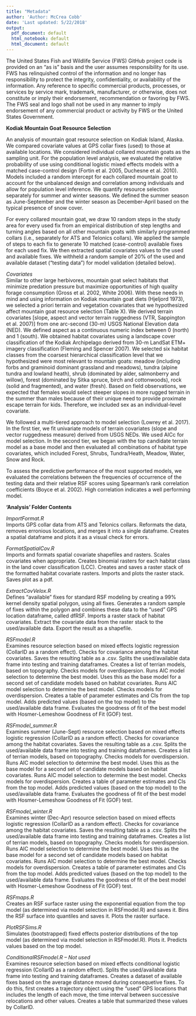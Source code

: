 ```yaml
---
title: "Metadata"
author: 'Author: McCrea Cobb'
date: 'Last updated: 5/22/2018'
output:
  pdf_document: default
  html_notebook: default
  html_document: default
---
```


The United States Fish and Wildlife Service (FWS) GitHub project code is provided on an
"as is" basis and the user assumes responsibility for its use. FWS has relinquished control
of the information and no longer has responsibility to protect the integrity, confidentiality, or
availability of the information. Any reference to specific commercial products, processes,
or services by service mark, trademark, manufacturer, or otherwise, does not constitute or
imply their endorsement, recommendation or favoring by FWS. The FWS seal and logo
shall not be used in any manner to imply endorsement of any commercial product or
activity by FWS or the United States Government.

**Kodiak Mountain Goat Resource Selection**

An analysis of mountain goat resource selection on Kodiak Island, Alaska. We compared covariate values at GPS collar fixes (used) to those at available locations. We considered individual collared mountain goats as the sampling unit. For the population level analysis, we evaluated the relative probability of use using conditional logistic mixed effects models with a matched case-control design (Fortin et al. 2005, Duchesne et al. 2010). Models included a random intercept for each collared mountain goat to account for the unbalanced design and correlation among individuals and allow for population level inference. We quantify resource selection separately for summer and winter seasons. We defined the summer season as June-September and the winter season as December-April based on the typical presence of snow cover.

For every collared mountain goat, we draw 10 random steps in the study area for every used fix from an empirical distribution of step lengths and turning angles based on all other mountain goats with similarly programmed collars (i.e., separately for ATS and Telonics collars). We applied the sample of steps to each fix to generate 10 matched (case-control) available fixes for each used fix. We then extracted spatial covariates values to the used and available fixes. We withheld a random sample of 20% of the used and available dataset (“testing data”) for model validation (detailed below).

*Covariates*  
Similar to other large herbivores, mountain goat select habitats that minimize predation pressure but maximize opportunities of high quality forage consumption (Gross et al. 2002, White 2006). With these needs in mind and using information on Kodiak mountain goat diets (Hjeljord 1973), we selected a priori terrain and vegetation covariates that we hypothesized affect mountain goat resource selection (Table X). We derived terrain covariates [slope, aspect and vector terrain ruggedness  (VTR, Sappington et al. 2007)] from one arc-second (30-m) USGS National Elevation data (NED). We defined aspect as a continuous numeric index between 0 (north) and 1 (south). We obtained habitat covariates using a landscape cover classification of the Kodiak Archipelago derived from 30-m LandSat ETM+ imagery classification (Fleming and Spencer 2007). We selected six habitat classes from the coarsest hierarchical classification level that we hypothesized were most relevant to mountain goats: meadow (including forbs and graminoid dominant grassland and meadows), tundra (alpine tundra and lowland heath), shrub (dominated by alder, salmonberry and willow), forest (dominated by Sitka spruce, birch and cottonwoods), rock (solid and fragmented), and water (fresh). Based on field observations, we expected that females would select steeper slopes in more rugged terrain in the summer than males because of their unique need to provide proximate escape terrain for kids.   Therefore, we included sex as an individual-level covariate. 

We followed a multi-tiered approach to model selection (Lowrey et al. 2017). In the first tier, we fit univariate models of terrain covariates (slope and vector ruggedness measure) derived from USGS NEDs. We used AICc for model selection. In the second tier, we began with the top candidate terrain model as a base model and then evaluated all combinations of habitat type covariates, which included Forest, Shrubs, Tundra/Heath, Meadow, Water, Snow and Rock. 

To assess the predictive performance of the most supported models, we evaluated the correlations between the frequencies of occurrence of the testing data and their relative RSF scores using Spearman’s rank correlation coefficients (Boyce et al. 2002). High correlation indicates a well performing model.


**'Analysis' Folder Contents**

*ImportFormat.R*  
Imports GPS collar data from ATS and Telonics collars. Reformats the data, removes erronious locations, and merges it into a single dataframe. Creates a spatial dataframe and plots it as a visual check for errors.

*FormatSpatialCov.R*  
Imports and formats spatial covariate shapefiles and rasters. Scales covariates when appropriate. Creates binomial rasters for each habitat class in the land cover classification (LCC). Creates and saves a raster stack of the formatted habitat covariate rasters. Imports and plots the raster stack. Saves plot as a pdf.

*ExtractCovVelox.R*  
Defines "available" fixes for standard RSF modeling by creating a 99% kernel density spatial polygon, using all fixes. Generates a random sample of fixes within the polygon and combines these data to the "used" GPS location dataframe, called dfRSF. Imports a raster stack of habitat covariates. Extract the covariate data from the raster stack to the used/available data. Export the result as a shapefile.

*RSFmodel.R*  
Examines resource selection based on mixed effects logistic regression (CollarID as a random effect). Checks for covariance among the habitat covariates. Saves the resulting table as a .csv. Splits the used/available data frame into testing and training dataframes. Creates a list of terrian models, based on topography. Checks models for overdispersion. Runs AIC model selection to determine the best model. Uses this as the base model for a second set of candidate models based on habitat covariates. Runs AIC model selection to determine the best model. Checks models for overdispersion. Creates a table of parameter estimates and CIs from the top model. Adds predicted values (based on the top model) to the used/available data frame. Evaluates the goodness of fit of the best model with Hosmer-Lemeshow Goodness of Fit (GOF) test. 

*RSFmodel_summer.R*  
Examines summer (June-Sept) resource selection based on mixed effects logistic regression (CollarID as a random effect). Checks for covariance among the habitat covariates. Saves the resulting table as a .csv. Splits the used/available data frame into testing and training dataframes. Creates a list of terrian models, based on topography. Checks models for overdispersion. Runs AIC model selection to determine the best model. Uses this as the base model for a second set of candidate models based on habitat covariates. Runs AIC model selection to determine the best model. Checks models for overdispersion. Creates a table of parameter estimates and CIs from the top model. Adds predicted values (based on the top model) to the used/available data frame. Evaluates the goodness of fit of the best model with Hosmer-Lemeshow Goodness of Fit (GOF) test. 

*RSFmodel_winter.R*  
Examines winter (Dec-Apr) resource selection based on mixed effects logistic regression (CollarID as a random effect). Checks for covariance among the habitat covariates. Saves the resulting table as a .csv. Splits the used/available data frame into testing and training dataframes. Creates a list of terrian models, based on topography. Checks models for overdispersion. Runs AIC model selection to determine the best model. Uses this as the base model for a second set of candidate models based on habitat covariates. Runs AIC model selection to determine the best model. Checks models for overdispersion. Creates a table of parameter estimates and CIs from the top model. Adds predicted values (based on the top model) to the used/available data frame. Evaluates the goodness of fit of the best model with Hosmer-Lemeshow Goodness of Fit (GOF) test. 

*RSFmaps.R*  
Creates an RSF surface raster using the exponential equation from the top model (as determined via model selection in RSFmodel.R) and saves it. Bins the RSF surface into quantiles and saves it. Plots the raster surface.

*PlotRSFSims.R*  
Simulates (bootstrapped) fixed effects posterior distributions of the top model (as determined via model selection in RSFmodel.R). Plots it. Predicts values based on the top model.

*ConditionalRSFmodel.R -- Not used*  
Examines resource selection based on mixed effects conditional logistic regression (CollarID as a random effect). Splits the used/available data frame into testing and training dataframes. Creates a dataset of available fixes based on the average distance moved during consequetive fixes. To do this, first creates a trajectory object using the "used" GPS locations that includes the length of each move, the time interval between successive relocations and other values. Creates a table that summarized these values by CollarID. 
